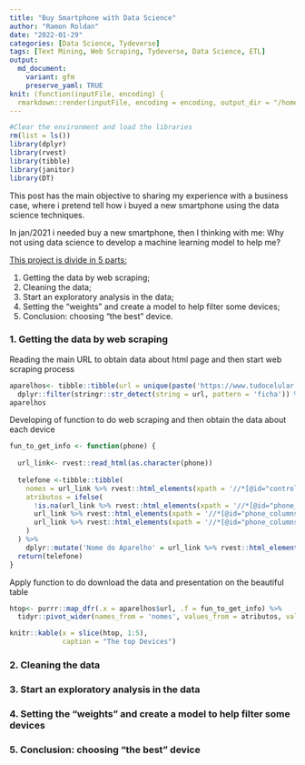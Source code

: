 ```yaml
---
title: "Buy Smartphone with Data Science"
author: "Ramon Roldan"
date: "2022-01-29"
categories: [Data Science, Tydeverse]
tags: [Text Mining, Web Scraping, Tydeverse, Data Science, ETL]
output:
  md_document:
    variant: gfm
    preserve_yaml: TRUE
knit: (function(inputFile, encoding) {
  rmarkdown::render(inputFile, encoding = encoding, output_dir = "/home/ramon_de_lara/Ramon/roldanramon.github.io/_posts") })
---
```


```r
#Clear the environment and load the libraries
rm(list = ls())
library(dplyr)
library(rvest)
library(tibble)
library(janitor)
library(DT)
```

This post has the main objective to sharing my experience with a business case, where i pretend tell how i buyed a new smartphone using the data science techniques.

In jan/2021 i needed buy a new smartphone, then I thinking with me: Why not using data science to develop a machine learning model to help me?

[This project is divide in 5 parts:]{.ul}

1. Getting the data by web scraping;
2. Cleaning the data;
3. Start an exploratory analysis in the data;
4. Setting the "weights" and create a model to help filter some devices;
5. Conclusion: choosing "the best" device.

### 1. Getting the data by web scraping
Reading the main URL to obtain data about html page and then start web scraping process
```r
aparelhos<- tibble::tibble(url = unique(paste('https://www.tudocelular.com', rvest::read_html('https://www.tudocelular.com/celulares/fichas-tecnicas.html') %>% rvest::html_elements(xpath = '//*[@id="cellphones_list"]/article') %>% rvest::html_nodes('a') %>% rvest::html_attr('href'),sep = ''))) %>%
  dplyr::filter(stringr::str_detect(string = url, pattern = 'ficha')) %>% dplyr::mutate(url = as.character(url))
aparelhos
```

Developing of function to do web scraping and then obtain the data about each device
```r
fun_to_get_info <- function(phone) {
  
  url_link<- rvest::read_html(as.character(phone))
  
  telefone <-tibble::tibble(
    nomes = url_link %>% rvest::html_elements(xpath = '//*[@id="controles_titles"]') %>% rvest::html_nodes('li') %>% rvest::html_text() %>% readr::parse_character(),
    atributos = ifelse(
      !is.na(url_link %>% rvest::html_elements(xpath = '//*[@id="phone_columns"]') %>% rvest::html_nodes('li') %>% rvest::html_text() %>% readr::parse_character()),
      url_link %>% rvest::html_elements(xpath = '//*[@id="phone_columns"]') %>% rvest::html_nodes('li') %>% rvest::html_text() %>% readr::parse_character(),
      url_link %>% rvest::html_elements(xpath = '//*[@id="phone_columns"]') %>% rvest::html_nodes('li') %>% rvest::html_node('i') %>% rvest::html_attr('class') %>% readr::parse_character()
    )
  ) %>% 
    dplyr::mutate('Nome do Aparelho' = url_link %>% rvest::html_elements(xpath = '//*[@id="fwide_column"]/h2') %>% rvest::html_text())
  return(telefone)
}

```

Apply function to do download the data and presentation on the beautiful table
```r
htop<- purrr::map_dfr(.x = aparelhos$url, .f = fun_to_get_info) %>% 
  tidyr::pivot_wider(names_from = 'nomes', values_from = atributos, values_fn = list) %>% janitor::clean_names()

knitr::kable(x = slice(htop, 1:5),
             caption = "The top Devices")
```

### 2. Cleaning the data

### 3. Start an exploratory analysis in the data

### 4. Setting the "weights" and create a model to help filter some devices

### 5. Conclusion: choosing "the best" device